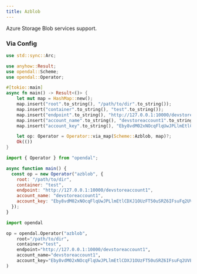 ```yaml
---
title: Azblob
---
```


Azure Storage Blob services support.


<Docs components={props.components} />

### Via Config


<Tabs>
  <TabItem value="rust" label="Rust" default>

```rust
use std::sync::Arc;

use anyhow::Result;
use opendal::Scheme;
use opendal::Operator;

#[tokio::main]
async fn main() -> Result<()> {
    let mut map = HashMap::new();
    map.insert("root".to_string(), "/path/to/dir".to_string());
    map.insert("container".to_string(), "test".to_string());
    map.insert("endpoint".to_string(), "http://127.0.0.1:10000/devstoreaccount1".to_string());
    map.insert("account_name".to_string(), "devstoreaccount1".to_string());
    map.insert("account_key".to_string(), "Eby8vdM02xNOcqFlqUwJPLlmEtlCDXJ1OUzFT50uSRZ6IFsuFq2UVErCz4I6tq/K1SZFPTOtr/KBHBeksoGMGw==".to_string());

    let op: Operator = Operator::via_map(Scheme::Azblob, map)?;
    Ok(())
}
```

  </TabItem>
  <TabItem value="node.js" label="Node.js">

```javascript
import { Operator } from "opendal";

async function main() {
  const op = new Operator("azblob", {
    root: "/path/to/dir",
    container: "test",
    endpoint: "http://127.0.0.1:10000/devstoreaccount1",
    account_name: "devstoreaccount1",
    account_key: "Eby8vdM02xNOcqFlqUwJPLlmEtlCDXJ1OUzFT50uSRZ6IFsuFq2UVErCz4I6tq/K1SZFPTOtr/KBHBeksoGMGw==",
  });
}
```

  </TabItem>
  <TabItem value="python" label="Python">

```python
import opendal

op = opendal.Operator("azblob",
    root="/path/to/dir",
    container="test",
    endpoint="http://127.0.0.1:10000/devstoreaccount1",
    account_name="devstoreaccount1",
    account_key="Eby8vdM02xNOcqFlqUwJPLlmEtlCDXJ1OUzFT50uSRZ6IFsuFq2UVErCz4I6tq/K1SZFPTOtr/KBHBeksoGMGw==",
)
```

  </TabItem>
</Tabs>
